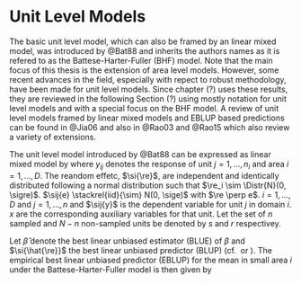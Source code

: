 # Unit Level Models
\label{sec:unit_level}

The basic unit level model, which can also be framed by an linear mixed model, 
was introduced by @Bat88 and inherits the authors names as it is refered to as 
the Battese-Harter-Fuller (BHF) model. Note that the main focus of this thesis
is the extension of area level models. However, some recent advances in the
field, especially with repect to robust methodology, have been made for unit
level models. Since chapter (?) uses these results, they are reviewed in the
following Section (?) using mostly notation for unit level models and with a 
special focus on the BHF model. A review of unit level models framed by linear 
mixed models and EBLUP based predictions can be found in @Jia06 and also in
@Rao03 and @Rao15 which also review a variety of extensions.

The unit level model introduced by @Bat88 can be expressed as linear
mixed model by
\empty{
\begin{align}
	 y_{ij} = \sij{\mat{x}}^\top\beta + \si{\re} + \sij{e} \label{eq:bhf}
\end{align}
}where $y_{ij}$ denotes the response of unit $j = 1, \dots, n_i$ and area $i =
1, \dots, D$. The reandom effetc, $\si{\re}$, are independent and identically
distributed following a normal distribution such that $\re_i \sim \Distr{N}(0,
\sigre)$. $\sij{e} \stackrel{iid}{\sim} N(0, \sige)$ with $\re \perp e$. $i = 1,
\dots, D$ and $j = 1, \dots, \si{n}$ and $\sij{y}$ is the dependent variable for
unit $j$ in domain $i$. $\si{x}$ are the corresponding auxiliary variables for
that unit. Let the set of $n$ sampled and $N-n$ non-sampled units be denoted by
$s$ and $r$ respectivey.

Let $\hat{\beta}$ denote the best linear unbiased estimator (BLUE) of $\beta$ and $\si{\hat{\re}}$ the best linear unbiased predictor (BLUP) (cf.\ \citealp{Hen50} or \citealp{Sea71}). The empirical best linear unbiased predictor (EBLUP) for the mean in small area $i$ under the Battese-Harter-Fuller model is then given by

\begin{align}
\label{eq:BHFEBLUP}
\hat{\theta}_i^{BHF} = N_i^{-1} \Paran{\sum_{j \in s_i} y_{ij} + \sum_{j\in r_i}(\si{x}^\top\hat{{\beta}} + \hat{\si{\re}})}.
\end{align}

